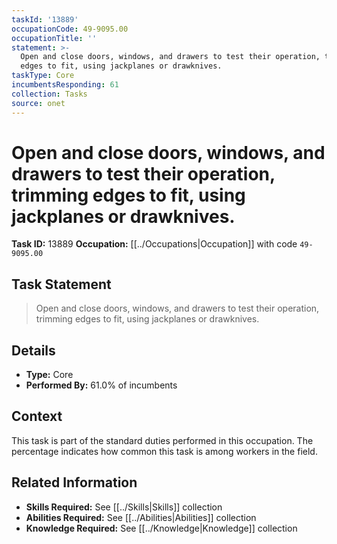 ```yaml
---
taskId: '13889'
occupationCode: 49-9095.00
occupationTitle: ''
statement: >-
  Open and close doors, windows, and drawers to test their operation, trimming
  edges to fit, using jackplanes or drawknives.
taskType: Core
incumbentsResponding: 61
collection: Tasks
source: onet
---
```

# Open and close doors, windows, and drawers to test their operation, trimming edges to fit, using jackplanes or drawknives.

**Task ID:** 13889
**Occupation:** [[../Occupations|Occupation]] with code `49-9095.00`

## Task Statement

> Open and close doors, windows, and drawers to test their operation, trimming edges to fit, using jackplanes or drawknives.

## Details

- **Type:** Core
- **Performed By:** 61.0% of incumbents

## Context

This task is part of the standard duties performed in this occupation. The percentage indicates how common this task is among workers in the field.

## Related Information

- **Skills Required:** See [[../Skills|Skills]] collection
- **Abilities Required:** See [[../Abilities|Abilities]] collection
- **Knowledge Required:** See [[../Knowledge|Knowledge]] collection
